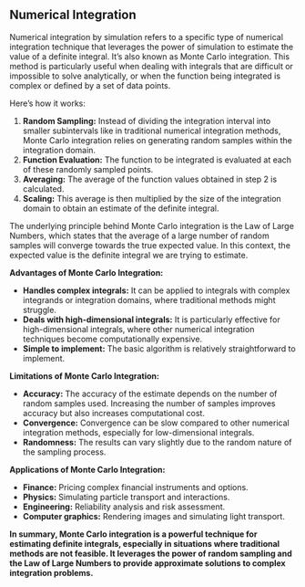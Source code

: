 ## Numerical Integration 

Numerical integration by simulation refers to a specific type of numerical integration technique that leverages the power of simulation to estimate the value of a definite integral. It's also known as Monte Carlo integration. This method is particularly useful when dealing with integrals that are difficult or impossible to solve analytically, or when the function being integrated is complex or defined by a set of data points.

Here's how it works:

1. **Random Sampling:** Instead of dividing the integration interval into smaller subintervals like in traditional numerical integration methods, Monte Carlo integration relies on generating random samples within the integration domain.
2. **Function Evaluation:** The function to be integrated is evaluated at each of these randomly sampled points.
3. **Averaging:** The average of the function values obtained in step 2 is calculated.
4. **Scaling:** This average is then multiplied by the size of the integration domain to obtain an estimate of the definite integral.

The underlying principle behind Monte Carlo integration is the Law of Large Numbers, which states that the average of a large number of random samples will converge towards the true expected value. In this context, the expected value is the definite integral we are trying to estimate.

**Advantages of Monte Carlo Integration:**

* **Handles complex integrals:** It can be applied to integrals with complex integrands or integration domains, where traditional methods might struggle.
* **Deals with high-dimensional integrals:** It is particularly effective for high-dimensional integrals, where other numerical integration techniques become computationally expensive.
* **Simple to implement:** The basic algorithm is relatively straightforward to implement.

**Limitations of Monte Carlo Integration:**

* **Accuracy:** The accuracy of the estimate depends on the number of random samples used. Increasing the number of samples improves accuracy but also increases computational cost.
* **Convergence:** Convergence can be slow compared to other numerical integration methods, especially for low-dimensional integrals.
* **Randomness:** The results can vary slightly due to the random nature of the sampling process.

**Applications of Monte Carlo Integration:**

* **Finance:** Pricing complex financial instruments and options.
* **Physics:** Simulating particle transport and interactions.
* **Engineering:** Reliability analysis and risk assessment.
* **Computer graphics:** Rendering images and simulating light transport.

**In summary, Monte Carlo integration is a powerful technique for estimating definite integrals, especially in situations where traditional methods are not feasible. It leverages the power of random sampling and the Law of Large Numbers to provide approximate solutions to complex integration problems.**
